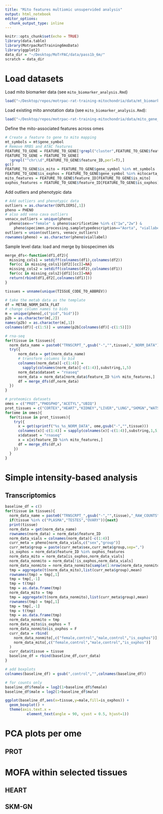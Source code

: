 ```yaml
---
title: "Mito features multiomic unsupervided analysis"
output: html_notebook
editor_options: 
  chunk_output_type: inline
---
```


```r
knitr::opts_chunk$set(echo = TRUE)
library(data.table)
library(MotrpacRatTraining6moData)
library(ggplot2)
data_dir = "~/Desktop/MoTrPAC/data/pass1b_6m/"
scratch = data_dir
```


# Load datasets

Load mito biomarker data (see `mito_biomarker_analysis.Rmd`)
```r
load("~/Desktop/repos/motrpac-rat-training-mitochondria/data/mt_biomarkers.RData")
```

Load existing mito annotation data (see `mito_biomarker_analysis.Rmd`):
```r
load("~/Desktop/repos/motrpac-rat-training-mitochondria/data/mito_gene_annotation.RData")
```

Define the mito-associated features across omes
```r
# Create a feature to gene to mito mapping
mt_symbols = mt$gene_symbol
# Remove RRBS and ATAC features
FEATURE_TO_GENE = FEATURE_TO_GENE[!grepl("cluster",FEATURE_TO_GENE$feature_ID),]
FEATURE_TO_GENE = FEATURE_TO_GENE[
  !grepl("^chr\\d",FEATURE_TO_GENE$feature_ID,perl=T),]
gc()
FEATURE_TO_GENE$is_mito = FEATURE_TO_GENE$gene_symbol %in% mt_symbols
FEATURE_TO_GENE$is_oxphos = FEATURE_TO_GENE$gene_symbol %in% mitocarta_pathways$`OXPHOS subunits`
mito_features = FEATURE_TO_GENE$feature_ID[FEATURE_TO_GENE$is_mito]
oxphos_features = FEATURE_TO_GENE$feature_ID[FEATURE_TO_GENE$is_oxphos]
```

Add outliers and phenotypic data
```r
# Add outliers and phenotypic data
outliers = as.character(OUTLIERS[,1])
pheno = PHENO
# also add vena cava outliers
venacv_outliers = unique(pheno[
  pheno$sex=="female" & pheno$sacrificetime %in% c("1w","2w") & 
    pheno$specimen.processing.sampletypedescription=="Aorta", "viallabel"])
outliers = union(outliers, venacv_outliers)
rownames(pheno) = as.character(pheno$viallabel)
```

Sample level data: load and merge by biospecimen ids

```r

merge_dfs<-function(df1,df2){
  missing_cols1 = setdiff(colnames(df1),colnames(df2))
  for(cc in missing_cols1){df2[[cc]]=NA}
  missing_cols2 = setdiff(colnames(df2),colnames(df1))
  for(cc in missing_cols2){df1[[cc]]=NA}
  return(rbind(df1,df2[,colnames(df1)]))
}

tissues = unname(unique(TISSUE_CODE_TO_ABBREV))

# take the metab data as the template
df = METAB_NORM_DATA_FLAT
# change column names to bids
m = unique(pheno[,c("pid","bid")])
p2b = as.character(m[,2])
names(p2b) = as.character(m[,1])
colnames(df)[-c(1:5)] = unname(p2b[colnames(df)[-c(1:5)]])

# rna-seq
for(tissue in tissues){
  norm_data_name = paste0("TRNSCRPT_",gsub("-","",tissue),"_NORM_DATA")
  try({
      norm_data = get(norm_data_name)
      # transform columns to bid
      colnames(norm_data)[-c(1:4)] =
        sapply(colnames(norm_data)[-c(1:4)],substring,1,5)
      norm_data$dataset = "rnaseq"
      norm_data = norm_data[norm_data$feature_ID %in% mito_features,]
      df = merge_dfs(df,norm_data)
  })
}

# proteomics datasets
omes = c("PROT","PHOSPHO","ACETYL","UBIQ")
prot_tissues = c("CORTEX","HEART","KIDNEY","LIVER","LUNG","SKMGN","WATSC")
for(ome in omes){
  for(tissue in prot_tissues){
    try({
      x = get(sprintf("%s_%s_NORM_DATA", ome,gsub("-","",tissue)))
      colnames(x)[-c(1:4)] = sapply(colnames(x)[-c(1:4)],substring,1,5)
      x$dataset = "rnaseq"
      x = x[x$feature_ID %in% mito_features,]
      df = merge_dfs(df,x)
    })
  }
}

```

# Simple intensity-based analysis

## Transcriptomics

```r
baseline_df = c()
for(tissue in tissues){
  norm_data_name = paste0("TRNSCRPT_",gsub("-","",tissue),"_RAW_COUNTS")
  if(tissue %in% c("PLASMA","TESTES","OVARY")){next}
  print(tissue)
  norm_data = get(norm_data_name)
  rownames(norm_data) = norm_data$feature_ID
  norm_data_vials = colnames(norm_data)[-c(1:4)]
  curr_meta = pheno[norm_data_vials,c("sex","group")]
  curr_meta$group = paste(curr_meta$sex,curr_meta$group,sep=",")
  is_oxphos = norm_data$feature_ID %in% oxphos_features
  norm_data_mito = norm_data[is_oxphos,norm_data_vials]
  norm_data_nonmito = norm_data[!is_oxphos,norm_data_vials]
  norm_data_nonmito = norm_data_nonmito[sample(1:nrow(norm_data_nonmito))[1:1000],]
  tmp = aggregate(t(norm_data_mito),list(curr_meta$group),mean)
  rownames(tmp) = tmp[,1]
  tmp = tmp[,-1]
  tmp = t(tmp)
  tmp = as.data.frame(tmp)
  norm_data_mito = tmp
  tmp = aggregate(t(norm_data_nonmito),list(curr_meta$group),mean)
  rownames(tmp) = tmp[,1]
  tmp = tmp[,-1]
  tmp = t(tmp)
  tmp = as.data.frame(tmp)
  norm_data_nonmito = tmp
  norm_data_mito$is_oxphos = T
  norm_data_nonmito$is_oxphos = F
  curr_data = rbind(
    norm_data_nonmito[,c("female,control","male,control","is_oxphos")],
    norm_data_mito[,c("female,control","male,control","is_oxphos")]
  )
  curr_data$tissue = tissue
  baseline_df = rbind(baseline_df,curr_data)
}

# add boxplots
colnames(baseline_df) = gsub(",control","",colnames(baseline_df))

# for counts only
baseline_df$female = log2(1+baseline_df$female)
baseline_df$male = log2(1+baseline_df$male)

ggplot(baseline_df,aes(x=tissue,y=male,fill=is_oxphos)) +
  geom_boxplot() +
  theme(axis.text.x = 
          element_text(angle = 90, vjust = 0.5, hjust=1))

```

# PCA plots per ome

## PROT

# MOFA within selected tissues

## HEART

## SKM-GN















